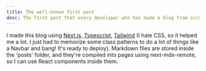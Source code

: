 ```yaml
---
title: The well-known first post
desc: The first post that every developer who has made a blog from scratch writes.
---
```


I made this blog using [Next.js](https://nextjs.org/), [Typescript](https://www.typescriptlang.org/),
[Tailwind](https://tailwindcss.com) (I hate CSS, so it helped me a lot. I just had to memorize some
class patterns to do a lot of things like a Navbar and bang! It's ready to deploy). Markdown files are
stored inside the 'posts' folder, and they're compiled into pages using next-mdx-remote, so I can use
React components inside them.
